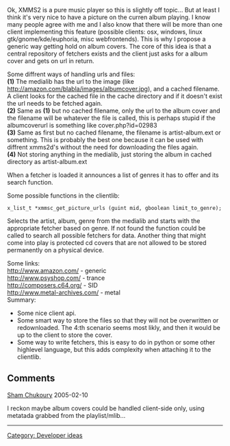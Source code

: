 {{Navbar}}

Ok, XMMS2 is a pure music player so this is slightly off topic... But at least I think it's very nice to have a picture on the curren album playing. I know many people agree with me and I also know that there will be more than one client implementing this feature (possible clients: osx, windows, linux gtk/gnome/kde/euphoria, misc webfrontends). This is why I propose a generic way getting hold on album covers. The core of this idea is that a central repository of fetchers exists and the client just asks for a album cover and gets on url in return.



Some diffrent ways of handling urls and files:<br />
'''(1)''' The medialib has the url to the image (like http://amazon.com/blabla/images/albumcover.jpg), and a cached filename. A client looks for the cached file in the cache directory and if it doesn't exist the url needs to be fetched again. <br />
'''(2)''' Same as '''(1)''' but no cached filename, only the url to the album cover and the filename will be whatever the file is called, this is perhaps stupid if the albumcoverurl is something like cover.php?id=02983<br />
'''(3)''' Same as first but no cached filename, the filename is artist-album.ext or something. This is probably the best one because it can be used with diffrent xmms2d's without the need for downloading the files again.<br />
'''(4)''' Not storing anything in the medialib, just storing the album in cached directory as artist-album.ext<br />


When a fetcher is loaded it announces a list of genres it has to offer and its search function.


Some possible functions in the clientlib:

 x_list_t *xmmsc_get_picture_urls (guint mid, gboolean limit_to_genre);
Selects the artist, album, genre from the medialib and starts with the appropriate fetcher based on genre. If not found the function could be called to search all possible fetchers for data.
Another thing that might come into play is protected cd covers that are not allowed to be stored permanently on a physical device.

Some links:<br />
http://www.amazon.com/ -  generic<br />
http://www.psyshop.com/ - trance<br />
http://composers.c64.org/ - SID<br />
http://www.metal-archives.com/ - metal<br />

Summary:
* Some nice client api.
* Some smart way to store the files so that they will not be overwritten or redownloaded. The 4:th scenario seems most likly, and then it would be up to the client to store the cover.
* Some way to write fetchers, this is easy to do in python or some other highlevel language, but this adds complexity when attaching it to the clientlib.

== Comments ==

[[Sham Chukoury]] 2005-02-10

I reckon maybe album covers could be handled client-side only, using metatada grabbed from the playlist/mlib...
----

[[Category: Developer ideas]]